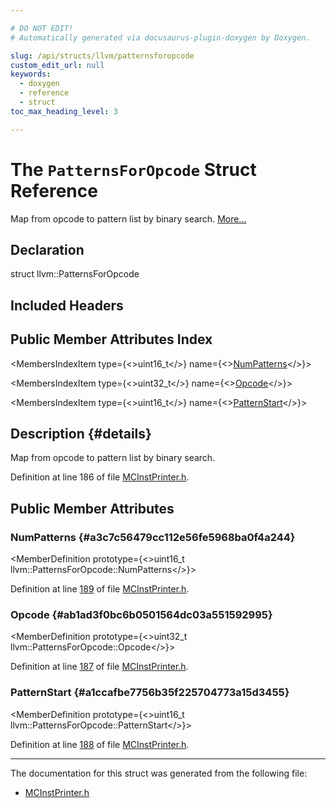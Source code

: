 ```yaml
---

# DO NOT EDIT!
# Automatically generated via docusaurus-plugin-doxygen by Doxygen.

slug: /api/structs/llvm/patternsforopcode
custom_edit_url: null
keywords:
  - doxygen
  - reference
  - struct
toc_max_heading_level: 3

---
```





# The `PatternsForOpcode` Struct Reference

<DoxygenPage pluginConfig={pluginConfig}>

Map from opcode to pattern list by binary search. <a href="#details">More...</a>

## Declaration

<CodeBlock>struct llvm::PatternsForOpcode</CodeBlock>

## Included Headers

<IncludesList>
<IncludesListItem
  filePath="llvm/MC/MCInstPrinter.h"
  permalink="/docs/api/files/include/include/llvm/include/llvm/mc/mcinstprinter-h"
  isLocal="true" />
</IncludesList>

## Public Member Attributes Index

<MembersIndex>

<MembersIndexItem
  type={<>uint16&#95;t</>}
  name={<><a href="#a3c7c56479cc112e56fe5968ba0f4a244">NumPatterns</a></>}>
</MembersIndexItem>

<MembersIndexItem
  type={<>uint32&#95;t</>}
  name={<><a href="#ab1ad3f0bc6b0501564dc03a551592995">Opcode</a></>}>
</MembersIndexItem>

<MembersIndexItem
  type={<>uint16&#95;t</>}
  name={<><a href="#a1ccafbe7756b35f225704773a15d3455">PatternStart</a></>}>
</MembersIndexItem>

</MembersIndex>

## Description {#details}

Map from opcode to pattern list by binary search.

Definition at line 186 of file <a href="/docs/api/files/include/include/llvm/include/llvm/mc/mcinstprinter-h">MCInstPrinter.h</a>.

<SectionDefinition>

## Public Member Attributes

### NumPatterns {#a3c7c56479cc112e56fe5968ba0f4a244}

<MemberDefinition
  prototype={<>uint16&#95;t llvm::PatternsForOpcode::NumPatterns</>}>

Definition at line <a href="/docs/api/files/include/include/llvm/include/llvm/mc/mcinstprinter-h/#l00189">189</a> of file <a href="/docs/api/files/include/include/llvm/include/llvm/mc/mcinstprinter-h">MCInstPrinter.h</a>.
</MemberDefinition>

### Opcode {#ab1ad3f0bc6b0501564dc03a551592995}

<MemberDefinition
  prototype={<>uint32&#95;t llvm::PatternsForOpcode::Opcode</>}>

Definition at line <a href="/docs/api/files/include/include/llvm/include/llvm/mc/mcinstprinter-h/#l00187">187</a> of file <a href="/docs/api/files/include/include/llvm/include/llvm/mc/mcinstprinter-h">MCInstPrinter.h</a>.
</MemberDefinition>

### PatternStart {#a1ccafbe7756b35f225704773a15d3455}

<MemberDefinition
  prototype={<>uint16&#95;t llvm::PatternsForOpcode::PatternStart</>}>

Definition at line <a href="/docs/api/files/include/include/llvm/include/llvm/mc/mcinstprinter-h/#l00188">188</a> of file <a href="/docs/api/files/include/include/llvm/include/llvm/mc/mcinstprinter-h">MCInstPrinter.h</a>.
</MemberDefinition>

</SectionDefinition>

<hr/>

The documentation for this struct was generated from the following file:

<ul>
<li><a href="/docs/api/files/include/include/llvm/include/llvm/mc/mcinstprinter-h">MCInstPrinter.h</a></li>
</ul>

</DoxygenPage>
